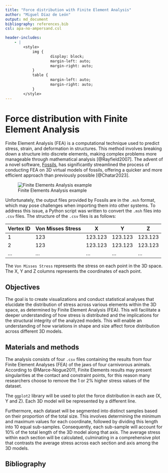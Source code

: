 ```yaml
---
title: "Force distribution with Finite Element Analysis"
author: "Miguel Díaz de León"    
output: md_document
bibliography: references.bib
csl: apa-no-ampersand.csl

header-includes:
    - |
        <style>
            img {
                    display: block;
                    margin-left: auto;
                    margin-right: auto;
            }
            table {
                    margin-left: auto;
                    margin-right: auto;
            }
        </style>
---
```


# Force distribution with Finite Element Analysis

Finite Element Analysis (FEA) is a computational technique used to predict stress, strain, and deformation in structures. This method involves breaking down a structure into discrete elements, making complex problems more manageable through mathematical analysis [@Rayfield2007]. The advent of a novel software, [Fossils](https://gitlab.uliege.be/rboman/fossils), has significantly streamlined the process of conducting FEA on 3D virtual models of fossils, offering a quicker and more efficient approach than previously possible [@Chatar2023].

![Finite Elements Analysis example](./bilder/mesh.png)

Unfortunately, the output files provided by Fossils are in the `.msh` format, which may pose challenges when importing them into other systems. To address this issue, a Python script was written to convert the `.msh` files into `.csv` files. The structure of the `.csv` files is as follows:

<div style="text-align: center;">

| Vertex ID | Von Misses Stress | X       | Y       | Z       |
|-----------|-------------------|---------|---------|---------|
| 1         | 123               | 123.123 | 123.123 | 123.123 |
| 2         | 123               | 123.123 | 123.123 | 123.123 |
| ...       | ...               | ...     | ...     | ...     |

</div>

The ```Von Misses Stress``` represents the stress on each point in the 3D space. The X, Y  and Z columns represents the coordinates of each point.

## Objectives

The goal is to create visualizations and conduct statistical analyses that elucidate the distribution of stress across various elements within the 3D space, as determined by Finite Element Analysis (FEA). This will facilitate a deeper understanding of how stress is distributed and the implications for the structural integrity of the analyzed models.
This will enable an understanding of how variations in shape and size affect force distribution across different 3D models.

## Materials and methods

The analysis consists of four ```.csv``` files containing the results from four Finite Element Analyses (FEA) of the jaws of four carnivorous animals. 
According to @Marce-Nogue2011, Finite Elements results may present singularities at the contact and constraint points, for this reason many researchers choose to remove the 1 or 2% higher stress values of the dataset.

The ```ggplot2``` library will be used to plot the force distribution in each axe (X, Y and Z). Each 3D model will be represented by a different line.

Furthermore, each dataset will be segmented into distinct samples based on their proportion of the total size. This involves determining the minimum and maximum values for each coordinate, followed by dividing this length into 10 equal sub-samples. Consequently, each sub-sample will account for 10% of the total length of the 3D model along that axis. The average stress within each section will be calculated, culminating in a comprehensive plot that contrasts the average stress across each section and axis among the 3D models.


## Bibliography

